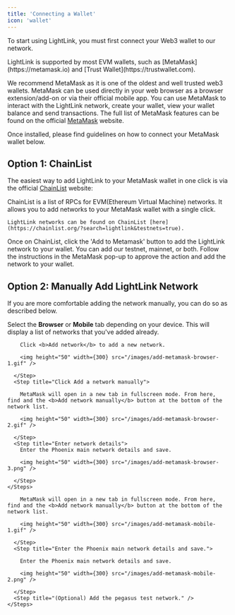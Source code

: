 ```yaml
---
title: 'Connecting a Wallet'
icon: 'wallet'
---
```


To start using LightLink, you must first connect your Web3 wallet to our network.

<Tip>
  LightLink is supported by most EVM wallets, such as [MetaMask](https://metamask.io) and [Trust
  Wallet](https://trustwallet.com).
</Tip>

We recommend MetaMask as it is one of the oldest and well trusted web3 wallets. MetaMask can be used
directly in your web browser as a browser extension/add-on or via their official mobile app. You can
use MetaMask to interact with the LightLink network, create your wallet, view your wallet balance
and send transactions. The full list of MetaMask features can be found on the official
[MetaMask](https://metamask.io) website.

Once installed, please find guidelines on how to connect your MetaMask wallet below.

## Option 1: ChainList

The easiest way to add LightLink to your MetaMask wallet in one click is via the official
[ChainList](https://chainlist.org/?search=lightlink&testnets=true) website:

<Steps>
  <Step title="Go to ChainList">
    ChainList is a list of RPCs for EVM(Ethereum Virtual Machine) networks. It
    allows you to add networks to your MetaMask wallet with a single click.

    LightLink networks can be found on ChainList [here](https://chainlist.org/?search=lightlink&testnets=true).

  </Step>
  <Step title="Add to Metamask">
    Once on ChainList, click the 'Add to Metamask' button to add the LightLink network to your wallet. You can add our testnet, mainnet, or both.
  </Step>
  <Step title="Approve action in Metamask">
    Follow the instructions in the MetaMask pop-up to approve the action and add the network to your wallet.
  </Step>
</Steps>

## Option 2: Manually Add LightLink Network

If you are more comfortable adding the network manually, you can do so as described below.

<Tip>
  Select the <b>Browser</b> or <b>Mobile</b> tab depending on your device.
</Tip>

<Tabs>
  <Tab title="Browser">
    <Steps>
      <Step title="Click on the network selector button">
        This will display a list of networks that you've added already.

        Click <b>Add network</b> to add a new network.

        <img height="50" width={300} src="/images/add-metamask-browser-1.gif" />

      </Step>
      <Step title="Click Add a network manually">

        MetaMask will open in a new tab in fullscreen mode. From here, find and the <b>Add network manually</b> button at the bottom of the network list.

        <img height="50" width={300} src="/images/add-metamask-browser-2.gif" />

      </Step>
      <Step title="Enter network details">
        Enter the Phoenix main network details and save.

        <img height="50" width={300} src="/images/add-metamask-browser-3.png" />

      </Step>
    </Steps>

  </Tab>
  <Tab title="Mobile">
    <Steps>
      <Step title="Tap the network selector at the top of the screen." />
      <Step title="Tap on 'Add Network'." />
      <Step title="Switch to the 'Custom networks' tab.">

        MetaMask will open in a new tab in fullscreen mode. From here, find and the <b>Add network manually</b> button at the bottom of the network list.

        <img height="50" width={300} src="/images/add-metamask-mobile-1.gif" />

      </Step>
      <Step title="Enter the Phoenix main network details and save.">

        Enter the Phoenix main network details and save.

        <img height="50" width={300} src="/images/add-metamask-mobile-2.png" />

      </Step>
      <Step title="(Optional) Add the pegasus test network." />
    </Steps>

  </Tab>
</Tabs>
